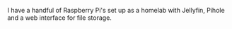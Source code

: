 

I have a handful of Raspberry Pi's set up as a homelab with Jellyfin, Pihole and a web interface for file storage.
